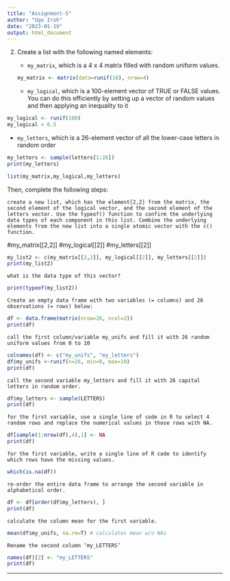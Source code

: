 ```yaml
---
title: "Assignment-5"
author: "Ugo Iroh"
date: "2023-01-19"
output: html_document
---
```

2. Create a list with the following named elements:    

   * `my_matrix`, which is a 4 x 4 matrix filled with random uniform values.   
```r
my_matrix <- matrix(data=runif(16), nrow=4)
```
   * `my_logical`, which is a 100-element vector of TRUE or FALSE values. You can do this efficiently by setting up a vector of random values and then applying an inequality to it    
   
```r
my_logical <- runif(100)
my_logical < 0.5

```
   
   * `my_letters`, which is a 26-element vector of all the lower-case letters in random order 

```r
my_letters <- sample(letters[1:26])
print(my_letters)
```

   
```r
list(my_matrix,my_logical,my_letters)
```
 
Then, complete the following steps:

`create a new list, which has the element[2,2] from the matrix, the second element of the logical vector, and the second element of the letters vector. Use the typeof() function to confirm the underlying data types of each component in this list. Combine the underlying elements from the new list into a single atomic vector with the c() function.`

#my_matrix[[2,2]]
#my_logical[[2]]
#my_letters[[2]]

```r
my_list2 <- c(my_matrix[[2,2]], my_logical[[2]], my_letters[[2]])
print(my_list2)

```

`what is the data type of this vector?`
```r
print(typeof(my_list2))
```

`Create an empty data frame with two variables (= columns) and 26 observations (= rows) below:`

```r
df <- data.frame(matrix(nrow=26, ncol=2)) 
print(df)
```

`call the first column/variable my_unifs and fill it with 26 random uniform values from 0 to 10`
```r
colnames(df) <- c("my_unifs", "my_letters") 
df$my_unifs <-runif(n=26, min=0, max=10)
print(df)

```

`call the second variable my_letters and fill it with 26 capital letters in random order.`
```r
df$my_letters <- sample(LETTERS)
print(df)

```

`for the first variable, use a single line of code in R to select 4 random rows and replace the numerical values in those rows with NA.`
```r
df[sample(1:nrow(df),4),1] <- NA
print(df)
```
`for the first variable, write a single line of R code to identify which rows have the missing values.`
```r
which(is.na(df))
```


`re-order the entire data frame to arrange the second variable in alphabetical order.`
```r
df <- df[order(df$my_letters), ]
print(df)
```

`calculate the column mean for the first variable.` 
```r
mean(df$my_unifs, na.rm=T) # calculates mean w/o NAs

```

`Rename the second column ‘my_LETTERS’`

```r
names(df)[2] <- "my_LETTERS"
print(df)
```

-------------------------

